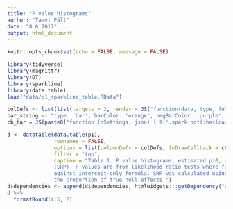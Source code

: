 ```yaml
---
title: "P value histograms"
author: "Taavi Päll"
date: "8 6 2017"
output: html_document
---
```


```r
knitr::opts_chunk$set(echo = FALSE, message = FALSE)
```

```r
library(tidyverse)
library(magrittr)
library(DT)
library(sparkline)
library(data.table)
load("data/p1_sparkline_table.RData")
```


```r
colDefs <- list(list(targets = 2, render = JS("function(data, type, full){ return '<span class=spark>' + data + '</span>' }")))
bar_string <- "type: 'bar', barColor: 'orange', negBarColor: 'purple', highlightColor: 'black'"
cb_bar = JS(paste0("function (oSettings, json) { $('.spark:not(:has(canvas))').sparkline('html', { ", bar_string, " }); }"), collapse = "")
```


```r
d <- datatable(data.table(p1), 
               rownames = FALSE, 
               options = list(columnDefs = colDefs, fnDrawCallback = cb_bar),
               filter = "top",
               caption = "Table 1. P value histograms, estimated pi0, and stable retrospective power 
               (SRP). P values are from likelihood ratio tests where full model formula was compared
               against intercept-only formula. SRP was calculated using FDR threshold of 0.05. pi0, 
               the proportion of true null effects.")
d$dependencies <- append(d$dependencies, htmlwidgets:::getDependency("sparkline"))
d %>% 
  formatRound(4:5, 2)
```

